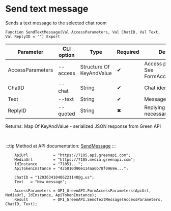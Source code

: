 ﻿---
sidebar_position: 1
---


# Send text message
 Sends a text message to the selected chat room



`Function SendTextMessage(Val AccessParameters, Val ChatID, Val Text, Val ReplyID = "") Export`

  | Parameter | CLI option | Type | Required | Description |
  |-|-|-|-|-|
  | AccessParameters | --access | Structure Of KeyAndValue | &#x2714; | Access parameters. See FormAccessParameters |
  | ChatID | --chat | String | &#x2714; | Chat identifier |
  | Text | --text | String | &#x2714; | Message text |
  | ReplyID | --quoted | String | &#x2716; | Replying message id if necessary |

  
  Returns:  Map Of KeyAndValue - serialized JSON response from Green API

<br/>

:::tip
Method at API documentation: [SendMessage](https://green-api.com/docs/api/sending/SendMessage/)
:::
<br/>



```bsl title="1C:Enterprise/OneScript code example"
    ApiUrl           = "https://7105.api.greenapi.com";
    MediaUrl         = "https://7105.media.greenapi.com";
    IdInstance       = "71051...";
    ApiTokenInstance = "425010d90e114aa6b78f0969e...";

    ChatID = "120363410406221140@g.us";
    Text   = "New message";

    AccessParameters = OPI_GreenAPI.FormAccessParameters(ApiUrl, MediaUrl, IdInstance, ApiTokenInstance);
    Result           = OPI_GreenAPI.SendTextMessage(AccessParameters, ChatID, Text);
```
 




